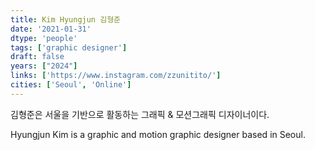 ```yaml
---
title: Kim Hyungjun 김형준
date: '2021-01-31'
dtype: 'people'
tags: ['graphic designer']
draft: false
years: ["2024"]
links: ['https://www.instagram.com/zzunitito/']
cities: ['Seoul', 'Online']
---
```


김형준은 서울을 기반으로 활동하는 그래픽 & 모션그래픽 디자이너이다. 

Hyungjun Kim is a graphic and motion graphic designer based in Seoul.